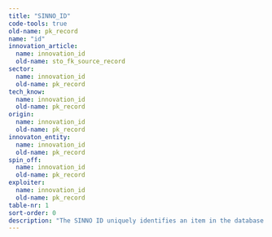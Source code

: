 ```yaml
---
title: "SINNO_ID"
code-tools: true
old-name: pk_record
name: "id"
innovation_article:
  name: innovation_id
  old-name: sto_fk_source_record
sector:
  name: innovation_id
  old-name: pk_record
tech_know:
  name: innovation_id
  old-name: pk_record
origin:
  name: innovation_id
  old-name: pk_record
innovaton_entity:
  name: innovation_id
  old-name: pk_record
spin_off:
  name: innovation_id
  old-name: pk_record
exploiter:
  name: innovation_id
  old-name: pk_record
table-nr: 1
sort-order: 0
description: "The SINNO ID uniquely identifies an item in the database so even between collections there are no doubles The ID consists of a follow number plus a three digit extension that indicates what kind of thing it is"
---
```

